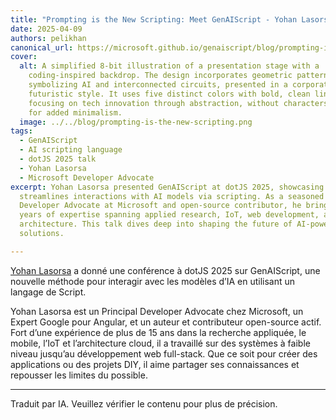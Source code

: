```yaml
---
title: "Prompting is the New Scripting: Meet GenAIScript - Yohan Lasorsa - dotJS 2025"
date: 2025-04-09
authors: pelikhan
canonical_url: https://microsoft.github.io/genaiscript/blog/prompting-is-the-new-scripting
cover:
  alt: A simplified 8-bit illustration of a presentation stage with a
    coding-inspired backdrop. The design incorporates geometric patterns
    symbolizing AI and interconnected circuits, presented in a corporate and
    futuristic style. It uses five distinct colors with bold, clean lines,
    focusing on tech innovation through abstraction, without characters or text
    for added minimalism.
  image: ../../blog/prompting-is-the-new-scripting.png
tags:
  - GenAIScript
  - AI scripting language
  - dotJS 2025 talk
  - Yohan Lasorsa
  - Microsoft Developer Advocate
excerpt: Yohan Lasorsa presented GenAIScript at dotJS 2025, showcasing how it
  streamlines interactions with AI models via scripting. As a seasoned Principal
  Developer Advocate at Microsoft and open-source contributor, he brings over 15
  years of expertise spanning applied research, IoT, web development, and cloud
  architecture. This talk dives deep into shaping the future of AI-powered
  solutions.

---
```



<BlogNarration />

[Yohan Lasorsa](https://www.linkedin.com/in/yohanlasorsa/) a donné une conférence à dotJS 2025 sur GenAIScript, une nouvelle méthode pour interagir avec les modèles d’IA en utilisant un langage de Script.

Yohan Lasorsa est un Principal Developer Advocate chez Microsoft, un Expert Google pour Angular, et un auteur et contributeur open-source actif.
Fort d’une expérience de plus de 15 ans dans la recherche appliquée, le mobile, l’IoT et l’architecture cloud,
il a travaillé sur des systèmes à faible niveau jusqu’au développement web full-stack.
Que ce soit pour créer des applications ou des projets DIY, il aime partager ses connaissances et repousser les limites du possible.

<YouTube id="https://youtu.be/PrhPSUHXWJ4" portraitQuality="high" />

<hr />

Traduit par IA. Veuillez vérifier le contenu pour plus de précision.
